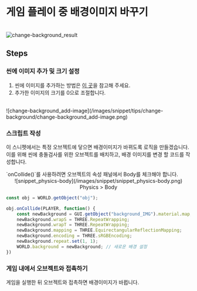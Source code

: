 
# 게임 플레이 중 배경이미지 바꾸기

<br/>
<img src='/images/snippet/tips/change-background/change-background_result.gif' alt='change-background_result' loading="lazy" decoding="async" style={{width: '100%'}}/>

## Steps

<Steps>

### 씬에 이미지 추가 및 크기 설정

1. 씬에 이미지를 추가하는 방법은 [이 곳](/kr/engine/operate/top#my-에셋)을 참고해 주세요.  
2. 추가한 이미지의 크기를 0으로 조절합니다.  
<br/>
![change-background_add-image](/images/snippet/tips/change-background/change-background_add-image.png)

### 스크립트 작성 

이 스니펫에서는 특정 오브젝트에 닿으면 배경이미지가 바뀌도록 로직을 만들겠습니다.  
이를 위해 씬에 충돌검사를 위한 오브젝트를 배치하고, 배경 이미지를 변경 할 코드를 작성합니다.  

<Callout type="warning">
  `onCollide()`를 사용하려면 오브젝트의 속성 패널에서 Body를 체크해야 합니다.
  <center>![snippet_physics-body](/images/snippet/snippet_physics-body.png) Physics > Body</center>
</Callout>

```js showLineNumbers copy
const obj = WORLD.getObject("obj");

obj.onCollide(PLAYER, function() {
    const newBackground = GUI.getObject("background_IMG").material.map; //배경 이미지 map 불러오기
    newBackground.wrapS = THREE.RepeatWrapping;
    newBackground.wrapT = THREE.RepeatWrapping;
    newBackground.mapping = THREE.EquirectangularReflectionMapping;
    newBackground.encoding = THREE.sRGBEncoding;
    newBackground.repeat.set(1, 1);
    WORLD.background = newBackground; // 새로운 배경 설정
})
```


### 게임 내에서 오브젝트와 접촉하기

게임을 실행한 뒤 오브젝트와 접촉하면 배경이미지가 바뀝니다.  

</Steps>